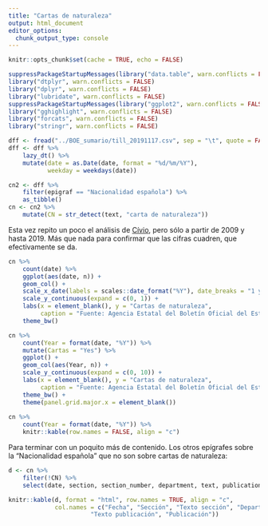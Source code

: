 ```yaml
---
title: "Cartas de naturaleza"
output: html_document
editor_options: 
  chunk_output_type: console
---
```


```r
knitr::opts_chunk$set(cache = TRUE, echo = FALSE)
```


```r
suppressPackageStartupMessages(library("data.table", warn.conflicts = FALSE))
library("dtplyr", warn.conflicts = FALSE)
library("dplyr", warn.conflicts = FALSE)
library("lubridate", warn.conflicts = FALSE)
suppressPackageStartupMessages(library("ggplot2", warn.conflicts = FALSE))
library("gghighlight", warn.conflicts = FALSE)
library("forcats", warn.conflicts = FALSE)
library("stringr", warn.conflicts = FALSE)

dff <- fread("../BOE_sumario/till_20191117.csv", sep = "\t", quote = FALSE)
dff <- dff %>% 
    lazy_dt() %>% 
    mutate(date = as.Date(date, format = "%d/%m/%Y"),
           weekday = weekdays(date))
```


```r
cn2 <- dff %>% 
    filter(epigraf == "Nacionalidad española") %>% 
    as_tibble()
cn <- cn2 %>% 
    mutate(CN = str_detect(text, "carta de naturaleza"))
```

Esta vez repito un poco el análisis de [Cívio](https://civio.es/el-boe-nuestro-de-cada-dia/2013/06/24/espanoles-por-decreto/), pero sólo a partir de 2009 y hasta 2019. Más que nada para confirmar que las cifras cuadren, que efectivamente se da.

```r
cn %>% 
    count(date) %>% 
    ggplot(aes(date, n)) + 
    geom_col() +
    scale_x_date(labels = scales::date_format("%Y"), date_breaks = "1 year") +
    scale_y_continuous(expand = c(0, 1)) +
    labs(x = element_blank(), y = "Cartas de naturaleza",
         caption = "Fuente: Agencia Estatal del Boletín Oficial del Estado") +
    theme_bw()
```

```r
cn %>% 
    count(Year = format(date, "%Y")) %>%
    mutate(Cartas = "Yes") %>% 
    ggplot() + 
    geom_col(aes(Year, n)) +
    scale_y_continuous(expand = c(0, 10)) +
    labs(x = element_blank(), y = "Cartas de naturaleza",
         caption = "Fuente: Agencia Estatal del Boletín Oficial del Estado") +
    theme_bw() +
    theme(panel.grid.major.x = element_blank())
    
cn %>% 
    count(Year = format(date, "%Y")) %>%
    knitr::kable(row.names = FALSE, align = "c")
```

Para terminar con un poquito más de contenido. Los otros epígrafes sobre la "Nacionalidad española" que no son sobre cartas de naturaleza:


```r
d <- cn %>% 
    filter(!CN) %>% 
    select(date, section, section_number, department, text, publication)

knitr::kable(d, format = "html", row.names = TRUE, align = "c", 
             col.names = c("Fecha", "Sección", "Texto sección", "Departamento", 
                       "Texto publicación", "Publicación"))
```

